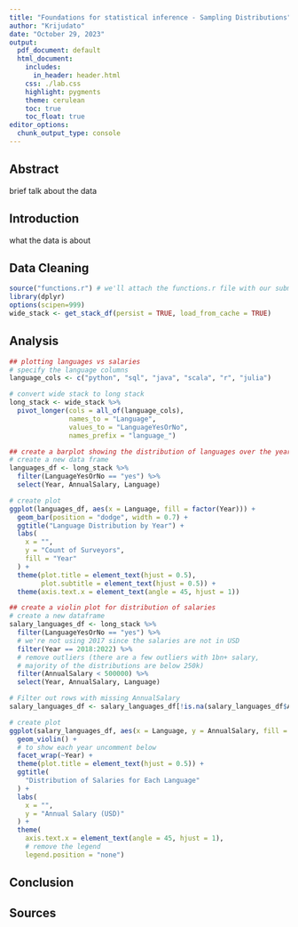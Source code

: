 ```yaml
---
title: "Foundations for statistical inference - Sampling Distributions"
author: "Krijudato"
date: "October 29, 2023"
output:
  pdf_document: default
  html_document:
    includes:
      in_header: header.html
    css: ./lab.css
    highlight: pygments
    theme: cerulean
    toc: true
    toc_float: true
editor_options: 
  chunk_output_type: console
---
```


## Abstract
brief talk about the data

## Introduction
what the data is about

## Data Cleaning

```r
source("functions.r") # we'll attach the functions.r file with our submission
library(dplyr)
options(scipen=999)
wide_stack <- get_stack_df(persist = TRUE, load_from_cache = TRUE)
```

## Analysis

```r
## plotting languages vs salaries
# specify the language columns
language_cols <- c("python", "sql", "java", "scala", "r", "julia")

# convert wide stack to long stack
long_stack <- wide_stack %>%
  pivot_longer(cols = all_of(language_cols),
               names_to = "Language",
               values_to = "LanguageYesOrNo",
               names_prefix = "language_")

## create a barplot showing the distribution of languages over the years
# create a new data frame
languages_df <- long_stack %>%
  filter(LanguageYesOrNo == "yes") %>%
  select(Year, AnnualSalary, Language)

# create plot
ggplot(languages_df, aes(x = Language, fill = factor(Year))) +
  geom_bar(position = "dodge", width = 0.7) +
  ggtitle("Language Distribution by Year") +
  labs(
    x = "",
    y = "Count of Surveyors",
    fill = "Year"
  ) +
  theme(plot.title = element_text(hjust = 0.5),
        plot.subtitle = element_text(hjust = 0.5)) +
  theme(axis.text.x = element_text(angle = 45, hjust = 1))

## create a violin plot for distribution of salaries
# create a new dataframe
salary_languages_df <- long_stack %>%
  filter(LanguageYesOrNo == "yes") %>%
  # we're not using 2017 since the salaries are not in USD
  filter(Year == 2018:2022) %>%
  # remove outliers (there are a few outliers with 1bn+ salary, 
  # majority of the distributions are below 250k)
  filter(AnnualSalary < 500000) %>%
  select(Year, AnnualSalary, Language)

# Filter out rows with missing AnnualSalary
salary_languages_df <- salary_languages_df[!is.na(salary_languages_df$AnnualSalary), ]

# create plot
ggplot(salary_languages_df, aes(x = Language, y = AnnualSalary, fill = Language)) +
  geom_violin() +
  # to show each year uncomment below
  facet_wrap(~Year) +
  theme(plot.title = element_text(hjust = 0.5)) +
  ggtitle(
    "Distribution of Salaries for Each Language"
  ) +
  labs(
    x = "", 
    y = "Annual Salary (USD)"
  ) +
  theme(
    axis.text.x = element_text(angle = 45, hjust = 1),
    # remove the legend
    legend.position = "none")
```

## Conclusion

## Sources
